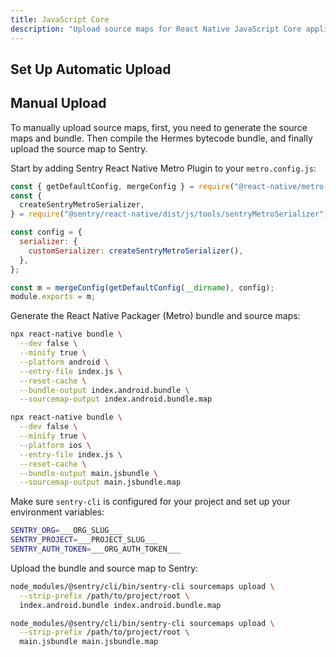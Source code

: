```yaml
---
title: JavaScript Core
description: "Upload source maps for React Native JavaScript Core application."
---
```


## Set Up Automatic Upload

<Include name="react-native-sourcemaps-wizard-instructions.mdx" />

## Manual Upload

To manually upload source maps, first, you need to generate the source maps and bundle. Then compile the Hermes bytecode bundle, and finally upload the source map to Sentry.

Start by adding Sentry React Native Metro Plugin to your `metro.config.js`:

```javascript {filename="metro.config.js"}
const { getDefaultConfig, mergeConfig } = require("@react-native/metro-config");
const {
  createSentryMetroSerializer,
} = require("@sentry/react-native/dist/js/tools/sentryMetroSerializer");

const config = {
  serializer: {
    customSerializer: createSentryMetroSerializer(),
  },
};

const m = mergeConfig(getDefaultConfig(__dirname), config);
module.exports = m;
```

Generate the React Native Packager (Metro) bundle and source maps:

```bash {tabTitle:Android}
npx react-native bundle \
  --dev false \
  --minify true \
  --platform android \
  --entry-file index.js \
  --reset-cache \
  --bundle-output index.android.bundle \
  --sourcemap-output index.android.bundle.map
```

```bash {tabTitle:iOS}
npx react-native bundle \
  --dev false \
  --minify true \
  --platform ios \
  --entry-file index.js \
  --reset-cache \
  --bundle-output main.jsbundle \
  --sourcemap-output main.jsbundle.map
```

Make sure `sentry-cli` is configured for your project and set up your environment variables:

<OrgAuthTokenNote />

```bash {filename:.env}
SENTRY_ORG=___ORG_SLUG___
SENTRY_PROJECT=___PROJECT_SLUG___
SENTRY_AUTH_TOKEN=___ORG_AUTH_TOKEN___
```

Upload the bundle and source map to Sentry:

```bash {tabTitle:Android}
node_modules/@sentry/cli/bin/sentry-cli sourcemaps upload \
  --strip-prefix /path/to/project/root \
  index.android.bundle index.android.bundle.map
```

```bash {tabTitle:iOS}
node_modules/@sentry/cli/bin/sentry-cli sourcemaps upload \
  --strip-prefix /path/to/project/root \
  main.jsbundle main.jsbundle.map
```

